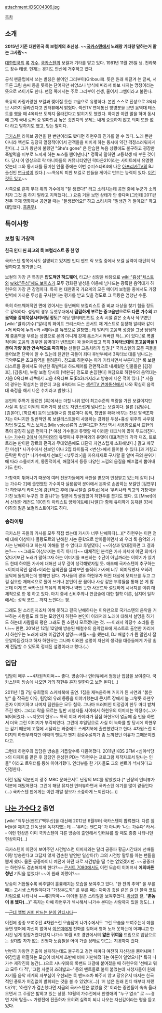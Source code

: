 attachment:/DSC04309.jpg

[[목차]]

== 소개 ==
'''2015년 기준 대한민국 록 보컬계의 초신성.'''
'''~~[[국카스텐]]에서 노래랑 기타랑 말하는거 맡는 그사람~~'''

[[대한민국]]의 [[록]] [[가수]]. [[국카스텐]]의 보컬과 기타를 맡고 있다. 1981년 11월 25일 생. 전라북도 장수 태생. 현재는 경기도 안산에 거주하고 있다.

공식 팬클럽에서 쓰는 별칭은 불어인 그리부이(Gribouill). 뜻은 원래 휘갈겨 쓴 글씨, 서투른 그림 솜씨 등을 뜻하는 단어지만 뉘앙스나 방식에 따라서 바보 내지는 멍청이라는 뜻으로 쓰이기도 한다. 팬덤 쪽에서는 주로 그리부이 선생, 줄여서 그쌤이라고 불린다.

특유의 카랑카랑한 보컬과 찢어질 듯한 고음으로 유명하다. 본인 스스로 진성으로 3옥타브 시까지 올라간다고 인터뷰에서 밝혔다. 섹션TV 연예통신 방영분을 보면 음역대 테스트를 했을 때 4옥타브 도까지 올라간다고 밝히기도 했었다. 하지만 이런 말을 하며 동시에 그게 국내 로커 중 얼마만큼 높은 것인지의 문제는 내게 중요하지 않고 의미 또한 없다 라고 말하기도 했고, 맞는 말이다. 

[[국카스텐]] 라이브 공연을 한 번만이라도 봤다면 하현우의 진가를 알 수 있다. 노래 뿐만 아니라 액션도 굉장히 열정적이어서 관객들을 미치게 하는 동시에 약간 걱정스러워지게 한다(...) 그가 왕년에 불렀던 "She's gone" 은 안습한 녹음 상황에도 불구하고 굉장한 폭발력을 피부로 느끼게 하는 포스를 뿜어댄다.[* 정확히 말하면 고등학생 때 부른 것이다. 당시 이 영상으로 락 마니아들의 커뮤니티였던 락타운21이라는 사이트에서 유명했었는데 그와 동시대를 풍미한 인물 중에는 이번 슈퍼스타K4에 나온 [[아프리카TV]]의 BJ 출신인 [[연규성]]이 있다.] ~~특유의 미친 보컬로 팬들을 게이로 만드는 능력이 있다. [http://postfiles15.naver.net/data42/2009/5/11/78/summerslam2_copy_masaru777.jpg?type=w1 이런 것도 있고]~~

사족으로 흔히 무대 위의 가수에게 "잘 생겼다!" 라고 소리치는데 공연 중에 누군가 소리치자 그것 좀 하지 말라고 지적했다(...) 요즘 거울 보면 상태가 안 좋다며(그런데 2011년 전주 국제 영화제서 공연할 때는 "잘생겼어요!" 하고 소리치자 "잘생긴 거 알아요!" 하고 대답했다. [[흠좀무]]).

== 특이사항 ==
=== 보컬 및 가창력 ===
'''한국 인디 씬 최고의 록 보컬리스트 중 한 명'''

국카스텐 항목에서도 설명되고 있지만 인디 밴드 락 보컬 중에서 보컬 실력이 대단히 탁월하다고 평가받는다.

보컬의 가장 큰 특징은 '''압도적인 하드웨어''', 타고난 성량을 바탕으로 [[wiki:"흉성"체스트]]와 [[wiki:"두성"헤드 보이스]]가 모두 강화된 발성을 이용해 넘나드는 광폭한 음역대가 하현우의 가장 큰 강점이다. 특히 현 대한민국 가요계의 모든 메이저 보컬들 중에서도 가장 완벽에 가까운 두성을 구사한다는 평가를 받고 있을 정도로 그 역량은 엄청난 수준. 

특히 하드웨어적인 면에 있어서는 동년배의 보컬리스트 중 비교 대상을 찾기 힘들 정도로 강력하다. 성량의 경우 듀엣무대에서 '''덤덤하게 부르는 중고음만으로도 다른 가수의 고음역을 강제묵살시켜버릴 정도'''[* 예당 엔터테인먼트 소속 시절 같은 소속사 식구였던 [wiki:"알리(가수)"알리]의 화이트 크리스마스 콘서트 때 게스트로 등장해 알리와 같이 <저 바다에 누워>와 <해야>를 듀엣으로 열창했는데 알리의 고음역 성량을 그냥 담담하게 중음역을 부르는 성량으로 본의 아니게 강제 음소거시켜버린 적(...)이 있다.]로 폭발적이며 고음의 경우엔 음역대가 빈틈없이 꽉 들어차있고 특히 '''3옥타브대의 초고음역을 1분여 가량 동안 연속적으로 파괴하는''' 신들린 고음처리가 압권.[* 국카스텐의 모든 곡들을 들어보면 단박에 알 수 있는데 웬만한 곡들이 죄다 후반부에서 3옥타브 대를 넘나드는 극악무도한 초고음역을 들려준다. 참고로 하현우는 이거 기타치면서 부른다.][* 록 보컬리스트들 중에서도 이만한 폭발력과 하드웨어를 전면적으로 내세웠던 인물들은 [김경호], [김종서], 부활 보컬 당시의 [박완규] 정도로 손꼽힌다] 여담으로 하현우의 음역대는 저음 0옥타브 레#에서 고음 4옥타브 도(Eb3)까지라고 방송에 나온 적이 있다.[* 저음의 경우는 확실치는 않은데 고음 4옥타브 도는 [[섹션TV 연예통신]]에서 나와 확실히 음역대 측정을 해서 나온 수치라고 밝혔다.]

본인의 주특기 장르인 [록]에서는 더할 나위 없이 최고수준의 역량을 가진 보컬이지만 사실 록 장르 이외의 여러가지 장르도 자연스럽게 넘나드는 보컬이다. 물론 [김범수], [김윤아], [화요비] 등의 보컬들처럼 장르마다 음색, 창법을 확확 바꾸는 진성 팔색조까지는 아니지만 일반적인 록 보컬리스트들이 사용하는 강화된 두성+흉성 위주의 샤우팅 창법 말고도 믹스 보이스(Mix voice)류의 스탠다드한 창법 역시 사용함으로서 표현의 폭이 광징히 넓은 편이다.[* 여성 가수들과 듀엣할 때 이러한 테크닉이 많이 두드러진다. [[나는 가수다 2]]에서 [[이은미]]와의 듀엣이나 주현미와의 듀엣이 대표적인데 각각 재즈, 트로트라는 판이한 장르의 편곡과 무대였음에도 대단히 자연스럽게 소화해냈다.] 맑고 깨끗한 미성[* 나가수에서 선보인 <The Saddest thing>이나 2집 타이틀곡 <변신>에서 들어볼 수 있다.]과 거칠고 둔탁한 탁성[* 나가수에서 선보인 <넋두리>]을 자유자재로 구사할 줄 알며 곡의 분위기에 따라 소름끼치게, 몽환적이게, 애절하게 등등 다양한 느낌의 음질을 매끄럽게 뽑아내기도 한다.

가창력이 뛰어나기 때문에 여러 전문가들에게 극찬을 받으며 인정받고 있는데 같이 [나는 가수다 2]에 출연했던 가수이자 실용음악 분야에서 본좌로 손꼽히는 보컬인 [김연우]가 하현우의 라이브에 감탄하고 후에 [두시탈출 컬투쇼]에서 '우리나라 최고의 가창력을 가진 보컬이 누구인 것 같냐?'는 질문에 망설임없이 하현우를 꼽기도 했다. 또 [Mnet]에서 선정한 레전드 100인의 아티스트 앙케이트에 [나얼]과 함께 유이하게 등재된 33세 이하의 젊은 보컬리스트이기도 하다.

=== 송라이팅 ===
국카스텐 곡들의 가사를 모두 직접 썼는데 가사가 너무 난해하다(...)[* 하현우는 이런 점에 대해 이상이나 플랑도르의 난해한 시는 문학으로 받아들이면서 왜 우리 록 음악의 가사는 난해하다고 하는지 이해를 할 수 없다고 투덜댔다.] ~~이상과 맞대결하면 그 결과는?~~ ~~그래도 이상까지는 아직 아니다~~ 대체적인 분석은 가사 자체에 어떤 의미가 있다기보단 노래가 말하고자 하는 이미지를 표현하는 수단이 아닐까라는 이야기가 있기도 한데 하여튼 가사에 대해선 너무 깊이 생각해봤자일 듯. 애초에 국카스텐이 추구하는 <이미지적인 음악>이라는 음악관을 살펴보면 솔직히 가사에 너무 의미둬봤자 오히려 음악에 몰입하는데 방해만 된다. 가사들의 경우 하현우가 어떤 대상에 모티브를 두고 그걸 심오한 재해석으로 풀어 쓰거나 본인이 꾼 꿈이나 사상 같은 부류들을 통해 쓴 게 많은데 이게 또 국카스텐 특유의 취하거나 약빤 듯한 사운드와 절묘하게 시너지를 이뤄 대체적으로 한 몫 하고 있다. 마치 중세 신비주의나 연금술에 대한 철학 이론, 심지어 일각에서는 성적 코드... 까지 느낀다는 평.

그래도 뭔 소리인지조차 이해 못하고 결국 난해하다는 이유만으로 국카스텐의 음악을 거부하는 사람들도 꽤 있는 모양인지 하현우 본인이 이래저래 노래에 대해서 설명을 하기도 하는데 사람들의 평은 그래도 뭔 소린지 모르겠다는 것. ~~이래서 약장수 소리를 듣나~~ 한편, 2014년 12월 12일에 방송된 배철수의 음악캠프에 게스트로 출연한 자리에서 하현우는 노래에 대해 어김없이 설명~~셔틀~~을 했는데, DJ 배철수가 뭔 말인지 잘 못알아듣겠다고 하자 하현우는 그나마 이러한 설명이 자신의 생각을 대중들에게 가장 쉽게 전달할 수 있도록 정제된 설명이라고 했다.(..)

== 입담 ==
입담이 매우 ~~4차원적이며~~ 좋다. 방송이나 인터뷰에서 엄청난 입담을 보여준다. 국카스텐이 방송에 나오면 거의 하현우 혼자 말한다고 보면 된다(...)

2011년 1월 7일 유희열의 스케치북에 출연. 1집을 재녹음하며 거지가 된 사연과 "붉은 밭" 을 작곡한 이유, 팀명의 유래 등등을 이야기했는데 콘서트 장에서 늘 그렇듯 하현우 혼자 이야기하고 나머지 팀원들은 모두 침묵. 그나마 드러머인 이정길이 한두 마디 받쳐주긴 했다. 그리고 락을 모르는 일반 시청자들 사이에서 하현우의 이미지는 약장수(...)가 되어버렸다. ~~지못미 현우~~ 특히 이때 카메라가 점점 하현우이 얼굴에 줌 인을 하면서 더욱 그런 이미지가 부각되었다. 그런데 후일담으로 사실 이 녹화를 할 당시에 하현우는 감기 때문에 고열에 시달리는 와중에도 스케치북에 출연했었다고 한다. 4차원스런 이미지의 하현우라지만 이때의 멘트가 왠지 횡설수설끼가 좀 느껴졌던 이유가 그때문이었다고. 

그런데 하현우의 입담은 방송을 거듭할수록 다듬어졌다. 2011년 KBS 2FM <심야식당>의 디제이를 맡은 후 담당인 윤성헌 PD는 "하현우는 프로그램 제작자로서 탐나는 인물" 이라고 트위터를 통해 이야기했다. 인터뷰를 한 기자들도 그의 멘트가 섹시하다고 인정한다. 

이런 입담 덕분인지 광주 MBC 문화콘서트 난장의 MC를 맡았었다.[* 난장의 인터뷰가 덕분에 재밌어졌다. 그런데 해당 뮤지션 인터뷰하면서 국카스텐 얘기를 많이 곁들인다(...) 국카스텐 팬에게는 이런 깨알 정보가 소중하게 느껴진다(...)] 

== [[나는 가수다 2]] 출연 ==
[wiki:"백두산(밴드)"백두산]을 대신해 2012년 6월부터 국카스텐이 합류했다. 다른 멤버들을 제치고 단독샷을 독차지했는데 --'우리는 밴드다' 가 아니라 '나는 가수다' 라서-- 이런 현상은 이미 국카스텐이 다른 방송에 출연해서 인터뷰를 할 때도 종종 나타나던 현상이다(...) 

국카스텐이 이전에 보여주던 시건방스런 이미지와는 달리 공중파 황금시간대에 선배들이랑 방송한다고 그답지 않게 겸손한 발언만 일삼아(?) 그의 시건방 말투를 아는 팬들을 뿜게 했다. 물론 공중파이니 예전에 하던 대로 시건방을 떨 수는 없었겠지만. ~~공중파는 하현우도 겸손해지게 한다?~~ [[콘서트 7080]]에서도 이런 모습이 이어져서 '''예의바른 청년''' 기믹을 얻었다! ~~어 원래 이랬어?~~ 

방송이 거듭될수록 비주얼이 훌륭해지는 모습을 보여주고 있다. "한 잔의 추억" 을 부를 때는 고시생 스타일이다가 "가장무도회" 를 부를 때는 까마귀 깃털 같은 걸 단 블랙 코트 차림으로 나타나서 ~~새끼악마~~ 아이돌 같은 스타일을 보여주었다. [[박상민]] 왈, "'''촌놈이 용 됐다(...)'''" 혹자는 아예 하현우가 섹시해서 나가수 본다는 사람까지 있을 정도(...) 

--[http://gall.dcinside.com/list.php?id=sundaynight&no=2271471&page=3&recommend=1&recommend=1&bbs= 근데 앨범 커버 만드는 분이 안티시다]--

이전에 종종 보여주던 4차원스런 모습답게 나가수에서도 그런 모습을 보여주는데 예를 들면 영어에 자신이 없어서 [[이은미]]에게 전화를 걸어서 영어 노래 못하는데 어쩌냐고 한 시간 넘게 징징거렸다던지 나가수 10월 A조 경연에서의 '''얇은 귀여움''' 드립으로 입담으로는 상대할 자가 없는 진행자 노홍철을 어이 가출 상태로 만드는 지경까지 갔다.

번번히 가왕전 진출이 실패하는데도 불구하고 경연 때마다 여전히 자신감을 뿜어내며 1위감임을 어필하는 모습이 비쳐져 초반에 비해 거만해졌다는 여론이 일었으나[* 특히 나가수 제작진의 농간(...)으로 시나위와의 록밴드 대결에 붙여졌을 때 하현우의 '선배고 뭐고 모두 다 적', '그럼 사뿐히 즈려밟고~' 등의 멘트들로 불이 붙었는데 시청자들이 원래 자기들 음악 세계의 자부심이 우선되는 록 밴드조차 봐주지 않고 장유유서 따지는 한국적인 풍토가 어김없이 발휘되는 것을 볼 수 있었다(...)] '저 넘은 원래 인디 때부터 저랬다(?!)', '하현우가 겸손했다면 지금의 국카스텐은 없었을 것' 이라는 증언들이 속속 올라오면서 그 주장은 밟히고 있는 상황. 10월의 가수전에서 한영애의 "누구 없소" 로 ~~경연 지옥 탈출~~ 가왕전에 진출하자 오히려 실력이 되니 나오는 자신감이라는 평을 듣고 있다.
